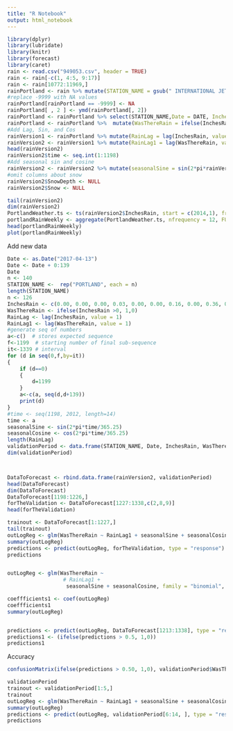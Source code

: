 ```yaml
---
title: "R Notebook"
output: html_notebook
---
```



```r
library(dplyr)
library(lubridate)
library(knitr)
library(forecast)
library(caret)
rain <- read.csv("949053.csv", header = TRUE)
rain <- rain[-c(1, 4:5, 9:17)]
rain <- rain[10772:11969,]
rainPortland <- rain %>% mutate(STATION_NAME = gsub(" INTERNATIONAL JETPORT ME US", "", STATION_NAME))
#replace -9999 with NA values
rainPortland[rainPortland == -9999] <- NA
rainPortland[ , 2 ] <- ymd(rainPortland[, 2])
rainPortland <- rainPortland %>% select(STATION_NAME,Date = DATE, InchesRain = PRCP, SnowDepth = SNWD, Snow = SNOW)
rainPortland <- rainPortland %>%  mutate(WasThereRain = ifelse(InchesRain > 0, 1,0))
#Add Lag, Sin, and Cos
rainVersion1 <- rainPortland %>% mutate(RainLag = lag(InchesRain, value = 1))
rainVersion2 <- rainVersion1 %>% mutate(RainLag1 = lag(WasThereRain, value = 1))
head(rainVersion2)
rainVersion2$time <- seq.int(1:1198)
#Add seasonal sin and cosine
rainVersion2 <- rainVersion2 %>% mutate(seasonalSine = sin(2*pi*rainVersion2$time/365.25), seasonalCosine = cos(2*pi*rainVersion2$time/365.25))
#omit columns about snow
rainVersion2$SnowDepth <- NULL
rainVersion2$Snow <- NULL

tail(rainVersion2)
dim(rainVersion2)
PortlandWeather.ts <- ts(rainVersion2$InchesRain, start = c(2014,1), frequency = 360)
portlandRainWeekly <- aggregate(PortlandWeather.ts, nfrequency = 12, FUN = mean)
head(portlandRainWeekly)
plot(portlandRainWeekly)
```

Add new data

```r
Date <- as.Date("2017-04-13")
Date <- Date + 0:139
Date
n <- 140
STATION_NAME <-  rep("PORTLAND", each = n)
length(STATION_NAME)
n <- 126
InchesRain <- c(0.00, 0.00, 0.00, 0.03, 0.00, 0.00, 0.16, 0.00, 0.36, 0.13, 0.00, 0.00, 0.54, 1.31, rep("NA", each = n))
WasThereRain <- ifelse(InchesRain >0, 1,0)
RainLag <- lag(InchesRain, value = 1)
RainLag1 <- lag(WasThereRain, value = 1)
#generate seq of numbers 
a<-c()  # stores expected sequence
f<-1199  # starting number of final sub-sequence
it<-1339 # interval
for (d in seq(0,f,by=it))
{
    if (d==0)
    {
        d=1199
    }
    a<-c(a, seq(d,d+139))
    print(d)
}
#time <- seq(1198, 2012, length=14)
time <- a
seasonalSine <- sin(2*pi*time/365.25)
seasonalCosine <- cos(2*pi*time/365.25)
length(RainLag)
validationPeriod <- data.frame(STATION_NAME, Date, InchesRain, WasThereRain, RainLag, RainLag1, time, seasonalSine, seasonalCosine)
dim(validationPeriod)



DataToForecast <- rbind.data.frame(rainVersion2, validationPeriod)
head(DataToForecast)
dim(DataToForecast)
DataToForecast[1198:1226,]
forTheValidation <- DataToForecast[1227:1338,c(2,8,9)]
head(forTheValidation)

```


```r

trainout <- DataToForecast[1:1227,]
tail(trainout)
outLogReg <- glm(WasThereRain ~ RainLag1 + seasonalSine + seasonalCosine, family = "binomial", data = trainout)
summary(outLogReg)
predictions <- predict(outLogReg, forTheValidation, type = "response")
predictions


outLogReg <- glm(WasThereRain ~ 
                  # RainLag1 + 
                   seasonalSine + seasonalCosine, family = "binomial", data = trainout)

coeffficients1 <- coef(outLogReg)
coeffficients1
summary(outLogReg)


predictions <- predict(outLogReg, DataToForecast[1213:1338], type = "response")
predictions1 <- (ifelse(predictions > 0.5, 1,0))
predictions1
```

Accuracy

```r
confusionMatrix(ifelse(predictions > 0.50, 1,0), validationPeriod$WasThereRain, positive = c("1"))

```


```r
validationPeriod
trainout <- validationPeriod[1:5,]
trainout
outLogReg <- glm(WasThereRain ~ RainLag1 + seasonalSine + seasonalCosine, family = "binomial", data = trainout)
summary(outLogReg)
predictions <- predict(outLogReg, validationPeriod[6:14, ], type = "response")
predictions
```

